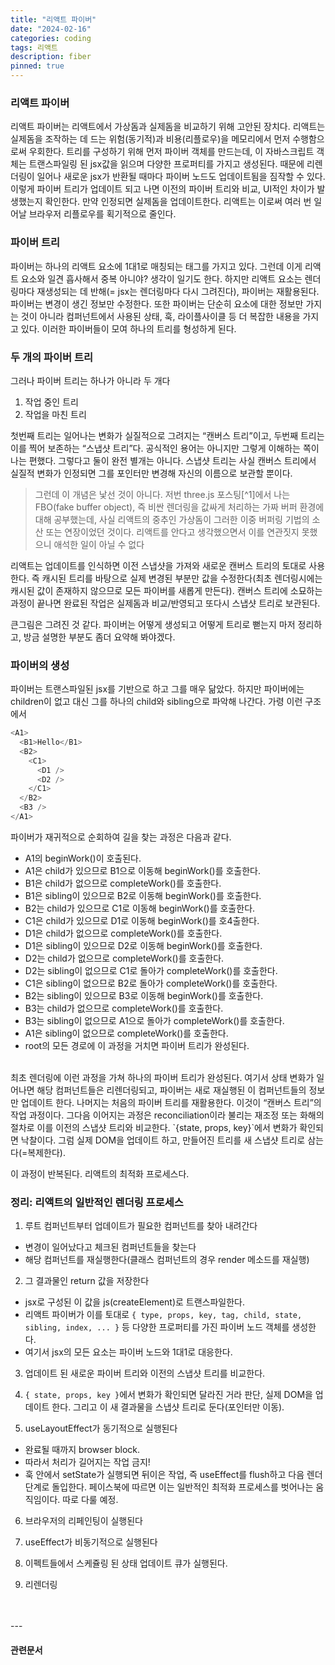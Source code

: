 ```yaml
---
title: "리액트 파이버"
date: "2024-02-16"
categories: coding
tags: 리액트
description: fiber
pinned: true
---
```

<HeadingNavigator />

### 리액트 파이버

리액트 파이버는 리액트에서 가상돔과 실제돔을 비교하기 위해 고안된 장치다. 리액트는 실제돔을 조작하는 데 드는 위험(동기적)과 비용(리플로우)을 메모리에서 먼저 수행함으로써 우회한다. 트리를 구성하기 위해 먼저 파이버 객체를 만드는데, 이 자바스크립트 객체는 트랜스파일링 된 jsx값을 읽으며 다양한 프로퍼티를 가지고 생성된다. 때문에 리렌더링이 일어나 새로운 jsx가 반환될 때마다 파이버 노드도 업데이트됨을 짐작할 수 있다. 이렇게 파이버 트리가 업데이트 되고 나면 이전의 파이버 트리와 비교, UI적인 차이가 발생했는지 확인한다. 만약 인정되면 실제돔을 업데이트한다. 리액트는 이로써 여러 번 일어날 브라우저 리플로우를 획기적으로 줄인다.

### 파이버 트리
파이버는 하나의 리액트 요소에 1대1로 매칭되는 태그를 가지고 있다. 그런데 이게 리액트 요소와 일견 흡사해서 중복 아니야? 생각이 일기도 한다. 하지만 리액트 요소는 렌더링마다 재생성되는 데 반해(= jsx는 렌더링마다 다시 그려진다), 파이버는 재활용된다. 파이버는 변경이 생긴 정보만 수정한다. 또한 파이버는 단순히 요소에 대한 정보만 가지는 것이 아니라 컴퍼넌트에서 사용된 상태, 훅, 라이플사이클 등 더 복잡한 내용을 가지고 있다. 이러한 파이버들이 모여 하나의 트리를 형성하게 된다.


### 두 개의 파이버 트리
그러나 파이버 트리는 하나가 아니라 두 개다
1. 작업 중인 트리
2. 작업을 마친 트리

첫번째 트리는 일어나는 변화가 실질적으로 그려지는 <q>캔버스 트리</q>이고, 두번째 트리는 이를 찍어 보존하는 <q>스냅샷 트리</q>다. 공식적인 용어는 아니지만 그렇게 이해하는 쪽이 나는 편했다. 그렇다고 둘이 완전 별개는 아니다. 스냅샷 트리는 사실 캔버스 트리에서 실질적 변화가 인정되면 그를 포인터만 변경해 자신의 이름으로 보관할 뿐이다.

> <label className="orange" />
> 그런데 이 개념은 낯선 것이 아니다. 저번 three.js 포스팅[^1]에서 나는 FBO(fake buffer object), 즉 비싼 렌더링을 값싸게 처리하는 가짜 버퍼 환경에 대해 공부했는데, 사실 리액트의 중추인 가상돔이 그러한 이중 버퍼링 기법의 소산 또는 연장이었던 것이다. 리액트를 안다고 생각했으면서 이를 연관짓지 못했으니 애석한 일이 아닐 수 없다

리액트는 업데이트를 인식하면 이전 스냅샷을 가져와 새로운 캔버스 트리의 토대로 사용한다. 즉 캐시된 트리를 바탕으로 실제 변경된 부분만 값을 수정한다(최초 렌더링시에는 캐시된 값이 존재하지 않으므로 모든 파이버를 새롭게 만든다). 캔버스 트리에 소묘하는 과정이 끝나면 완료된 작업은 실제돔과 비교/반영되고 또다시 스냅샷 트리로 보관된다.

큰그림은 그려진 것 같다. 파이버는 어떻게 생성되고 어떻게 트리로 뻗는지 마저 정리하고, 방금 설명한 부분도 좀더 요약해 봐야겠다.


### 파이버의 생성
파이버는 트랜스파일된 jsx를 기반으로 하고 그를 매우 닮았다. 하지만 파이버에는 children이 없고 대신 그를 하나의 child와 sibling으로 파악해 나간다. 가령 이런 구조에서
```ts example.jsx
<A1>
  <B1>Hello</B1>
  <B2>
    <C1>
      <D1 />
      <D2 />
    </C1>
  </B2>
  <B3 />
</A1>
```

파이버가 재귀적으로 순회하여 길을 찾는 과정은 다음과 같다.
- A1의 beginWork()이 호출된다.
- A1은 child가 있으므로 B1으로 이동해 beginWork()를 호출한다.
- B1은 child가 없으므로 completeWork()를 호출한다.
- B1은 sibling이 있으므로 B2로 이동해 beginWork()를 호출한다.
- B2는 child가 있으므로 C1로 이동해 beginWork()를 호출한다.
- C1은 child가 있으므로 D1로 이동해 beginWork()를 호4출한다.
- D1은 child가 없으므로 completeWork()를 호출한다.
- D1은 sibling이 있으므로 D2로 이동해 beginWork()를 호출한다.
- D2는 child가 없으므로 completeWork()를 호출한다.
- D2는 sibling이 없으므로 C1로 돌아가 completeWork()를 호출한다.
- C1은 sibling이 없으므로 B2로 돌아가 completeWork()를 호출한다.
- B2는 sibling이 있으므로 B3로 이동해 beginWork()를 호출한다.
- B3는 child가 없으므로 completeWork()를 호출한다.
- B3는 sibling이 없으므로 A1으로 돌아가 completeWork()를 호출한다.
- A1은 sibling이 없으므로 completeWork()를 호출한다.
- root의 모든 경로에 이 과정을 거치면 파이버 트리가 완성된다.

<br/>
최초 렌더링에 이런 과정을 가쳐 하나의 파이버 트리가 완성된다. 여기서 상태 변화가 일어나면 해당 컴퍼넌트들은 리렌더링되고, 파이버는 새로 재실행된 이 컴퍼넌트들의 정보만 업데이트 한다. 나머지는 처음의 파이버 트리를 재활용한다. 이것이 <q>캔버스 트리</q>의 작업 과정이다. 그다음 이어지는 과정은 reconciliation이라 불리는 재조정 또는 화해의 절차로 이를 이전의 스냅샷 트리와 비교한다. `{state, props, key}`에서 변화가 확인되면 낙찰이다. 그럼 실제 DOM을 업데이트 하고, 만들어진 트리를 새 스냅샷 트리로 삼는다(=복제한다).

이 과정이 반복된다. 리액트의 최적화 프로세스다.


### 정리: 리액트의 일반적인 렌더링 프로세스

1. 루트 컴퍼넌트부터 업데이트가 필요한 컴퍼넌트를 찾아 내려간다
- 변경이 일어났다고 체크된 컴퍼넌트들을 찾는다
- 해당 컴퍼넌트를 재실행한다(클래스 컴퍼넌트의 경우 render 메소드를 재실행)

2. <p>그 결과물인 return 값을 저장한다</p>
- jsx로 구성된 이 값을 js(createElement)로 트랜스파일한다.
- 리액트 파이버가 이를 토대로 `{ type, props, key, tag, child, state, sibling, index, ... }` 등 다양한 프로퍼티를 가진 파이버 노드 객체를 생성한다.
- 여기서 jsx의 모든 요소는 파이버 노드와 1대1로 대응한다.

3. 업데이트 된 새로운 파이버 트리와 이전의 스냅샷 트리를 비교한다.

4. `{ state, props, key }`에서 변화가 확인되면 달라진 거라 판단, 실제 DOM을 업데이트 한다. 그리고 이 새 결과물을 스냅샷 트리로 둔다(포인터만 이동).

5. useLayoutEffect가 동기적으로 실행된다
- 완료될 때까지 browser block.
- 따라서 처리가 길어지는 작업 금지!
- 훅 안에서 setState가 실행되면 뒤이은 작업, 즉 useEffect를 flush하고 다음 렌더 단계로 돌입한다. 페이스북에 따르면 이는 일반적인 최적화 프로세스를 벗어나는 움직임이다. 따로 다룰 예정.

6. 브라우저의 리페인팅이 실행된다

7. useEffect가 비동기적으로 실행된다

8. 이펙트들에서 스케쥴링 된 상태 업데이트 큐가 실행된다.

9. 리렌더링

<br/>
<br/>
---

#### 관련문서
[^1]: [FBO 이중버퍼 테크닉](https://hyezolog.vercel.app/posts/FBO%20Technique)
